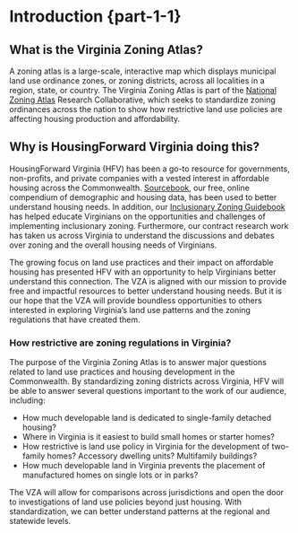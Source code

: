 # Introduction {part-1-1}

## What is the Virginia Zoning Atlas?

A zoning atlas is a large-scale, interactive map which displays municipal land use ordinance zones, or zoning districts, across all localities in a region, state, or country. The Virginia Zoning Atlas is part of the [National Zoning Atlas](https://zoningatlas.org) Research Collaborative, which seeks to standardize zoning ordinances across the nation to show how restrictive land use policies are affecting housing production and affordability.

## Why is HousingForward Virginia doing this?

HousingForward Virginia (HFV) has been a go-to resource for governments, non-profits, and private companies with a vested interest in affordable housing across the Commonwealth. [Sourcebook](https://housingforwardva.org/toolkits/sourcebook/), our free, online compendium of demographic and housing data, has been used to better understand housing needs. In addition, our [Inclusionary Zoning Guidebook](https://housingforwardva.org/focused-initiatives/inclusionary-housing/) has helped educate Virginians on the opportunities and challenges of implementing inclusionary zoning. Furthermore, our contract research work has taken us across Virginia to understand the discussions and debates over zoning and the overall housing needs of Virginians.

The growing focus on land use practices and their impact on affordable housing has presented HFV with an opportunity to help Virginians better understand this connection. The VZA is aligned with our mission to provide free and impactful resources to better understand housing needs. But it is our hope that the VZA will provide boundless opportunities  to others interested in exploring Virginia’s land use patterns and the zoning regulations that have created them.

### How restrictive are zoning regulations in Virginia? 

The purpose of the Virginia Zoning Atlas is to answer major questions related to land use practices and housing development in the Commonwealth. By standardizing zoning districts across Virginia, HFV will be able to answer several questions important to the work of our audience, including:

- How much developable land is dedicated to single-family detached housing?
- Where in Virginia is it easiest to build small homes or starter homes?
- How restrictive is land use policy in Virginia for the development of two-family homes? Accessory dwelling units? Multifamily buildings?
- How much developable land in Virginia prevents the placement of manufactured homes on single lots or in parks?

The VZA will allow for comparisons across jurisdictions and open the door to investigations  of land use policies beyond just housing. With standardization, we can better understand patterns at the regional and statewide levels.


